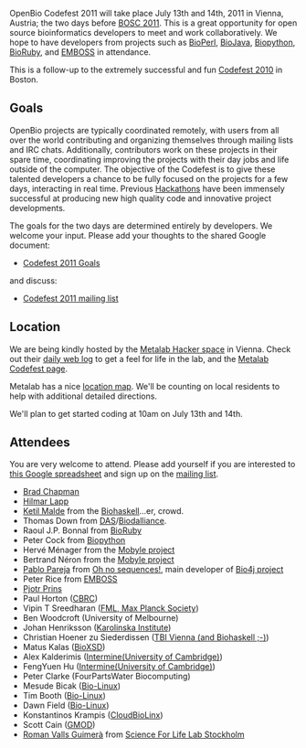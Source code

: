 OpenBio Codefest 2011 will take place July 13th and 14th, 2011 in Vienna, Austria; the two days before [[BOSC 2011]]. This is a great opportunity for open source bioinformatics developers to meet and work collaboratively. We hope to have developers from projects such as [http://bioperl.org BioPerl], [http://www.biojava.org BioJava], [http://biopython.org Biopython], [http://www.bioruby.org BioRuby], and [http://www.emboss.org EMBOSS] in attendance.

This is a follow-up to the extremely successful and fun [[Codefest 2010]] in Boston.

== Goals ==

OpenBio projects are typically coordinated remotely, with users from all over the world contributing and organizing themselves through mailing lists and IRC chats. Additionally, contributors work on these projects in their spare time, coordinating improving the projects with their day jobs and life outside of the computer.
The objective of the Codefest is to give these talented developers a chance to be fully focused on the projects for a few days, interacting in real time. Previous [http://www.open-bio.org/wiki/Hackathon Hackathons] have been immensely successful at producing new high quality code and innovative project developments.

The goals for the two days are determined entirely by developers. We welcome your input. Please add your thoughts to the shared Google document:

* [https://docs.google.com/document/d/1EFe9YszL5Lp5FjZjJLFhWepsto1jhC6oASWcG4Wlnds/edit?hl=en Codefest 2011 Goals]

and discuss:

* [http://groups.google.com/group/openbio-codefest2011 Codefest 2011 mailing list]

== Location ==

We are being kindly hosted by the [http://metalab.at/wiki/English Metalab Hacker space] in Vienna. Check out their [http://log.metalab.at/ daily web log] to get a feel for life in the lab, and the [http://metalab.at/wiki/OpenBio_Codefest_2011 Metalab Codefest page].

Metalab has a nice [http://metalab.at/wiki/Lage location map]. We'll be counting on local residents to help with additional detailed directions.

We'll plan to get started coding at 10am on July 13th and 14th.

== Attendees ==

You are very welcome to attend. Please add yourself if you are interested to [https://spreadsheets.google.com/ccc?key=0Agxg-o4ZmoZ4dHQxWEV1aW1raFJKbWxrMk80RDZSOVE&hl=en&authkey=CK3mo_4B this Google spreadsheet] and sign up on the [http://groups.google.com/group/openbio-codefest2011 mailing list].

* [http://bcbio.wordpress.com/ Brad Chapman]
* [[User:Lapp| Hilmar Lapp]]
* [http://blog.malde.org/ Ketil Malde] from the [http://biohaskell.org Biohaskell]...er, crowd.
* Thomas Down from [http://biodas.org/ DAS]/[http://www.biodalliance.org/ Biodalliance].
* Raoul J.P. Bonnal from [http://bioruby.org BioRuby]
* Peter Cock from [http://biopython.org Biopython]
* Hervé Ménager from the [https://projets.pasteur.fr/wiki/mobyle Mobyle project]
* Bertrand Néron from the [https://projets.pasteur.fr/wiki/mobyle Mobyle project]
* [http://about.me/pablopareja Pablo Pareja] from [http://www.ohnosequences.com Oh no sequences!], main developer of  [http://www.bio4j.com Bio4j project]
* Peter Rice from [http://emboss.sf.net EMBOSS]
* [http://thebird.nl/ Pjotr Prins]
* Paul Horton ([http://seq.cbrc.jp CBRC])
* Vipin T Sreedharan ([http://galaxy.tuebingen.mpg.de/ FML, Max Planck Society])
* Ben Woodcroft (University of Melbourne)
* Johan Henriksson ([http://www.endrov.net Karolinska Institute])
* Christian Hoener zu Siederdissen ([http://www.tbi.univie.ac.at/~choener/ TBI Vienna (and Biohaskell ;-)])
* Matus Kalas ([http://bioxsd.org BioXSD])
* Alex Kalderimis ([http://www.intermine.org Intermine(University of Cambridge) ])
* FengYuen Hu ([http://www.intermine.org Intermine(University of Cambridge) ])
* Peter Clarke (FourPartsWater Biocomputing)
* Mesude Bicak ([http://nebc.nerc.ac.uk Bio-Linux])
* Tim Booth ([http://nebc.nerc.ac.uk Bio-Linux])
* Dawn Field ([http://nebc.nerc.ac.uk Bio-Linux])
* Konstantinos Krampis ([http://cloudbiolinux.org CloudBioLinx])
* Scott Cain ([http://gmod.org GMOD])
* [http://blogs.nopcode.org/brainstorm Roman Valls Guimerà] from [http://scilifelab.se Science For Life Lab Stockholm]
